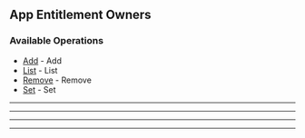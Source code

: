 
## App Entitlement Owners

### Available Operations

* [Add](/app_entitlement_owners/add) - Add
* [List](/app_entitlement_owners/list) - List
* [Remove](/app_entitlement_owners/remove) - Remove
* [Set](/app_entitlement_owners/set) - Set

---
<Add />

---
<List />

---
<Remove />

---
<Set />
